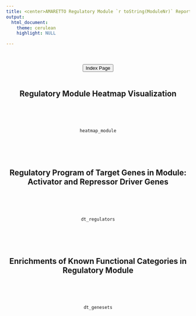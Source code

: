 ```yaml
---
title: <center>AMARETTO Regulatory Module `r toString(ModuleNr)` Report</center>
output: 
  html_document:
    theme: cerulean
    highlight: NULL

---
```

<center>
<br><br>
<a href="../index.html"><button type="button"  class="btn btn-primary">Index Page</button></a>
<br><br>

## Regulatory Module Heatmap Visualization
<br><br><br>
```r
heatmap_module
```
<br><br><br>

## Regulatory Program of Target Genes in Module: Activator and Repressor Driver Genes
<br><br><br>
```r
dt_regulators
```
<br><br><br>

## Enrichments of Known Functional Categories in Regulatory Module
<br><br><br>
```r
dt_genesets
```
<br><br><br>
</center>

